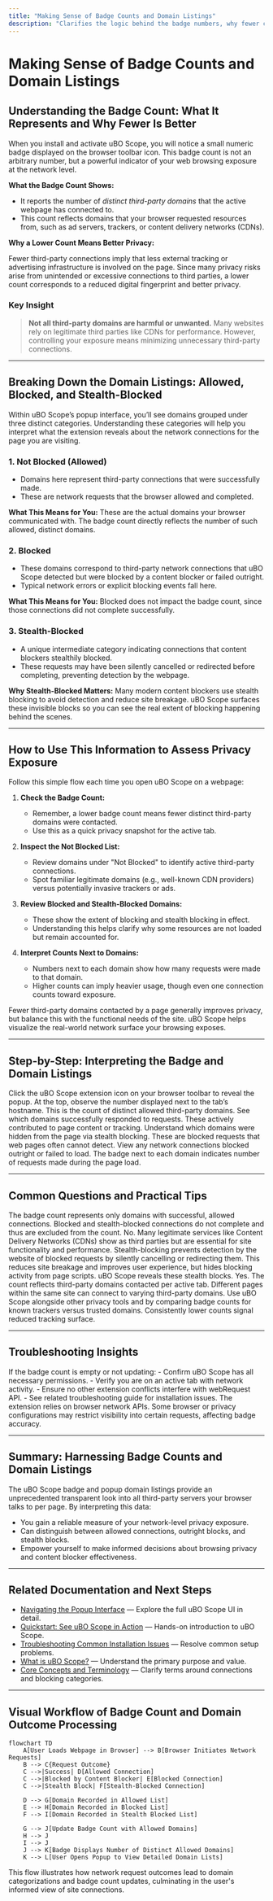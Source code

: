 ```yaml
---
title: "Making Sense of Badge Counts and Domain Listings"
description: "Clarifies the logic behind the badge numbers, why fewer connections indicate better privacy, and how to distinguish between allowed, blocked, and stealth-blocked connections as presented by the extension."
---
```


# Making Sense of Badge Counts and Domain Listings

## Understanding the Badge Count: What It Represents and Why Fewer Is Better

When you install and activate uBO Scope, you will notice a small numeric badge displayed on the browser toolbar icon. This badge count is not an arbitrary number, but a powerful indicator of your web browsing exposure at the network level.

**What the Badge Count Shows:**

- It reports the number of *distinct third-party domains* that the active webpage has connected to.
- This count reflects domains that your browser requested resources from, such as ad servers, trackers, or content delivery networks (CDNs).

**Why a Lower Count Means Better Privacy:**

Fewer third-party connections imply that less external tracking or advertising infrastructure is involved on the page. Since many privacy risks arise from unintended or excessive connections to third parties, a lower count corresponds to a reduced digital fingerprint and better privacy.

### Key Insight
> **Not all third-party domains are harmful or unwanted.** Many websites rely on legitimate third parties like CDNs for performance. However, controlling your exposure means minimizing unnecessary third-party connections.

---

## Breaking Down the Domain Listings: Allowed, Blocked, and Stealth-Blocked

Within uBO Scope’s popup interface, you’ll see domains grouped under three distinct categories. Understanding these categories will help you interpret what the extension reveals about the network connections for the page you are visiting.

### 1. Not Blocked (Allowed)

- Domains here represent third-party connections that were successfully made.
- These are network requests that the browser allowed and completed.

**What This Means for You:**
These are the actual domains your browser communicated with. The badge count directly reflects the number of such allowed, distinct domains.

### 2. Blocked

- These domains correspond to third-party network connections that uBO Scope detected but were blocked by a content blocker or failed outright.
- Typical network errors or explicit blocking events fall here.

**What This Means for You:**
Blocked does not impact the badge count, since those connections did not complete successfully.

### 3. Stealth-Blocked

- A unique intermediate category indicating connections that content blockers stealthily blocked.
- These requests may have been silently cancelled or redirected before completing, preventing detection by the webpage.

**Why Stealth-Blocked Matters:**
Many modern content blockers use stealth blocking to avoid detection and reduce site breakage. uBO Scope surfaces these invisible blocks so you can see the real extent of blocking happening behind the scenes.

---

## How to Use This Information to Assess Privacy Exposure

Follow this simple flow each time you open uBO Scope on a webpage:

1. **Check the Badge Count:**
   - Remember, a lower badge count means fewer distinct third-party domains were contacted.
   - Use this as a quick privacy snapshot for the active tab.

2. **Inspect the Not Blocked List:**
   - Review domains under "Not Blocked" to identify active third-party connections.
   - Spot familiar legitimate domains (e.g., well-known CDN providers) versus potentially invasive trackers or ads.

3. **Review Blocked and Stealth-Blocked Domains:**
   - These show the extent of blocking and stealth blocking in effect.
   - Understanding this helps clarify why some resources are not loaded but remain accounted for.

4. **Interpret Counts Next to Domains:**
   - Numbers next to each domain show how many requests were made to that domain.
   - Higher counts can imply heavier usage, though even one connection counts toward exposure.

<Tip>
Fewer third-party domains contacted by a page generally improves privacy, but balance this with the functional needs of the site. uBO Scope helps visualize the real-world network surface your browsing exposes.
</Tip>

---

## Step-by-Step: Interpreting the Badge and Domain Listings

<Steps>
<Step title="Open the uBO Scope popup interface">
Click the uBO Scope extension icon on your browser toolbar to reveal the popup.
</Step>
<Step title="Locate the badge count and hostname">
At the top, observe the number displayed next to the tab’s hostname. This is the count of distinct allowed third-party domains.
</Step>
<Step title="Review the 'Not Blocked' section">
See which domains successfully responded to requests. These actively contributed to page content or tracking.
</Step>
<Step title="Examine the 'Stealth-Blocked' section">
Understand which domains were hidden from the page via stealth blocking. These are blocked requests that web pages often cannot detect.
</Step>
<Step title="Check the 'Blocked' section">
View any network connections blocked outright or failed to load.
</Step>
<Step title="Consider the counts beside each domain">
The badge next to each domain indicates number of requests made during the page load.
</Step>
</Steps>

---

## Common Questions and Practical Tips

<AccordionGroup title="Frequently Asked Questions">
<Accordion title="Why does the badge count not include blocked domains?">
The badge count represents only domains with successful, allowed connections. Blocked and stealth-blocked connections do not complete and thus are excluded from the count.
</Accordion>
<Accordion title="Are all third-party domains shown malicious or unwanted?">
No. Many legitimate services like Content Delivery Networks (CDNs) show as third parties but are essential for site functionality and performance.
</Accordion>
<Accordion title="What is stealth-blocking and why is it important?">
Stealth-blocking prevents detection by the website of blocked requests by silently cancelling or redirecting them. This reduces site breakage and improves user experience, but hides blocking activity from page scripts. uBO Scope reveals these stealth blocks.
</Accordion>
<Accordion title="Can the badge count fluctuate as I navigate between pages?">
Yes. The count reflects third-party domains contacted per active tab. Different pages within the same site can connect to varying third-party domains.
</Accordion>
<Accordion title="How do I verify the impression that fewer connections equals better privacy?">
Use uBO Scope alongside other privacy tools and by comparing badge counts for known trackers versus trusted domains. Consistently lower counts signal reduced tracking surface.
</Accordion>
</AccordionGroup>

---

## Troubleshooting Insights

<Warning>
If the badge count is empty or not updating:
- Confirm uBO Scope has all necessary permissions.
- Verify you are on an active tab with network activity.
- Ensure no other extension conflicts interfere with webRequest API.
- See related troubleshooting guide for installation issues.
</Warning>

<Info>
The extension relies on browser network APIs. Some browser or privacy configurations may restrict visibility into certain requests, affecting badge accuracy.
</Info>

---

## Summary: Harnessing Badge Counts and Domain Listings

The uBO Scope badge and popup domain listings provide an unprecedented transparent look into all third-party servers your browser talks to per page. By interpreting this data:

- You gain a reliable measure of your network-level privacy exposure.
- Can distinguish between allowed connections, outright blocks, and stealth blocks.
- Empower yourself to make informed decisions about browsing privacy and content blocker effectiveness.

---

## Related Documentation and Next Steps

- [Navigating the Popup Interface](/guides/getting-started/popup-tour) — Explore the full uBO Scope UI in detail.
- [Quickstart: See uBO Scope in Action](/getting-started/usage-validation-troubleshooting/quickstart-usage) — Hands-on introduction to uBO Scope.
- [Troubleshooting Common Installation Issues](/getting-started/usage-validation-troubleshooting/troubleshooting-install) — Resolve common setup problems.
- [What is uBO Scope?](/overview/product-intro-core-value/what-is-ubo-scope) — Understand the primary purpose and value.
- [Core Concepts and Terminology](/overview/product-intro-core-value/core-terms-and-concepts) — Clarify terms around connections and blocking categories.

---

## Visual Workflow of Badge Count and Domain Outcome Processing

```mermaid
flowchart TD
    A[User Loads Webpage in Browser] --> B[Browser Initiates Network Requests]
    B --> C{Request Outcome}
    C -->|Success| D[Allowed Connection]
    C -->|Blocked by Content Blocker| E[Blocked Connection]
    C -->|Stealth Block| F[Stealth-Blocked Connection]

    D --> G[Domain Recorded in Allowed List]
    E --> H[Domain Recorded in Blocked List]
    F --> I[Domain Recorded in Stealth Blocked List]

    G --> J[Update Badge Count with Allowed Domains]
    H --> J
    I --> J
    J --> K[Badge Displays Number of Distinct Allowed Domains]
    K --> L[User Opens Popup to View Detailed Domain Lists]
```

This flow illustrates how network request outcomes lead to domain categorizations and badge count updates, culminating in the user's informed view of site connections.
